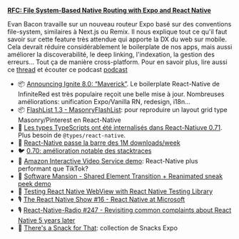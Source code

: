 **[RFC: File System-Based Native Routing with Expo and React Native](https://blog.expo.dev/rfc-file-system-based-routing-in-react-native-7a35474722a)**

Evan Bacon travaille sur un nouveau routeur Expo basé sur des conventions file-system, similaires à Next.js ou Remix. Il nous explique tout ce qu'il faut savoir sur cette feature très attendue qui apporte la DX du web sur mobile. Cela devrait réduire considérablement le boilerplate de nos apps, mais aussi améliorer la discoverabilité, le deep linking, l'indexation, la gestion des erreurs... Tout ça de manière cross-platform. Pour en savoir plus, lire aussi ce [thread](https://twitter.com/Baconbrix/status/1574837248029331495) et écouter ce podcast [podcast](https://podrocket.logrocket.com/expo-router)

- 📦 [Announcing Ignite 8.0: “Maverick”](https://shift.infinite.red/announcing-ignite-8-0-maverick-fbbdafbb738e). Le boilerplate React-Native de InfiniteRed est très populaire reçoit une belle mise à jour. Nombreuses améliorations: unification Expo/Vanilla RN, redesign, i18n...
- 📦 [FlashList 1.3 - MasonryFlashList](https://twitter.com/naqvitalha/status/1574416547426496513): pour reproduire un layout grid type Masonry/Pinterest en React-Native
- 🥳️ [Les types TypeScripts ont été internalisés dans React-Natiuve 0.71](https://twitter.com/thymikee/status/1572132314280300546). Plus besoin de `@types/react-native`.
- 🥳️ [React-Native passe la barre des 1M downloads/week](https://twitter.com/thymikee/status/1574441040626552832)
- 🐦 [0.70: amélioration notable des stacktraces](https://twitter.com/thymikee/status/1568257655323475972)
- 🎨 [Amazon Interactive Video Service demo](https://twitter.com/nightstomp/status/1572576326934208513): React-Native plus performant que TikTok?
- 🎨 [Software Mansion - Shared Element Transition + Reanimated sneak peek demo](https://twitter.com/swmansion/status/1572246971829608449)
- 📜 [Testing React Native WebView with React Native Testing Library](https://coolsoftware.dev/testing-react-native-webview-with-react-native-testing-library/)
- 🎙 [The React Native Show #16 - React Native at Microsoft](https://www.callstack.com/podcasts/react-native-at-microsoft-ep-16)
- 🎙 [React-Native-Radio #247 - Revisiting common complaints about React Native 5 years later](https://reactnativeradio.com/episodes/rnr-247-revisiting-common-complaints-about-react-native-5-years-later-interview-with-hodeem)
- 🔗️ [There's a Snack for That](https://www.snackforthat.com/): collection de Snacks Expo
